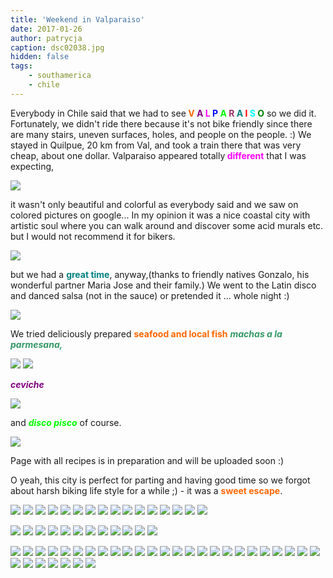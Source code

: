 ```yaml
---
title: 'Weekend in Valparaiso'
date: 2017-01-26
author: patrycja
caption: dsc02038.jpg
hidden: false
tags: 
    - southamerica
    - chile
---
```


Everybody in Chile said that we had to see<strong> <span style="color: #ff6600;">V</span> <span style="color: #800080;">A</span> <span style="color: #ff00ff;">L</span> <span style="color: #0000ff;">P</span> <span style="color: #00ff00;">A</span> <span style="color: #993366;">R</span> <span style="color: #008080;">A</span> <span style="color: #ff0000;">I</span> <span style="color: #00ffff;">S</span> <span style="color: #008000;">O</span></strong> so we did it. Fortunately, we didn't ride there because it's not bike friendly since there are many stairs, uneven surfaces, holes, and people on the people. :) We stayed in Quilpue, 20 km from Val, and took a train there that was very cheap, about one dollar. Valparaiso appeared totally<span style="color: #ff00ff;"><strong> different</strong></span> that I was expecting,

![](./dsc02041.jpg)

it wasn't only beautiful and colorful as everybody said and we saw on colored pictures on google... In my opinion it was a nice coastal city with artistic soul where you can walk around and discover some acid murals etc. but I would not recommend it for bikers.

![](./dsc02102.jpg)

but we had a&nbsp;<span style="color: #008080;"><strong>great time</strong></span>, anyway,(thanks to friendly natives Gonzalo, his wonderful partner Maria Jose and their family.) We went to the Latin disco and danced salsa (not in the sauce) or pretended it ... whole night :)

![](./dsc02116.jpg)


We tried deliciously prepared <strong><span style="color: #ff6600;">seafood and local fish</span></strong>
<strong><span style="color: #339966;"><em>machas a la parmesana,</em></span></strong>

<grid>

![](./20170115_164738.jpg)
![](./20170115_165548.jpg)

</grid>


<strong><em><span style="color: #800080;">ceviche</span></em></strong>

![](./dsc02078.jpg)

 and
<em><strong><span style="color: #00ff00;">disco pisco</span></strong></em> of course.

![](./dsc02117.jpg)

Page with all recipes is in preparation and will be uploaded soon :)

O yeah, this city is perfect for parting and having good time so we forgot about harsh biking life style for a while ;) - it was a <strong><span style="color: #ff6600;">sweet escape</span></strong>.

<grid>

![](./dsc02030.jpg)
![](./dsc02033.jpg)
![](./dsc02031.jpg)
![](./dsc02034.jpg)
![](./dsc02035.jpg)
![](./dsc02037.jpg)
![](./dsc02043.jpg)
![](./dsc02042.jpg)
![](./dsc02041.jpg)
![](./dsc02040.jpg)
![](./dsc02039.jpg)
![](./dsc02038.jpg)
![](./dsc02044.jpg)
![](./dsc02045.jpg)
![](./dsc02047.jpg)
![](./dsc02048.jpg)

</grid>
<grid columns="2">

![](./dsc02052.jpg)
![](./dsc02056.jpg)
![](./dsc02059.jpg)
![](./dsc02060.jpg)
![](./dsc02063.jpg)
![](./dsc02069.jpg)
![](./dsc02070.jpg)
![](./dsc02071.jpg)
![](./dsc02085.jpg)
![](./dsc02083.jpg)
![](./dsc02082.jpg)
![](./dsc02078.jpg)

</grid>
<grid>

![](./dsc02074.jpg)
![](./dsc02072.jpg)
![](./dsc02086.jpg)
![](./dsc02087.jpg)
![](./dsc02088.jpg)
![](./dsc02090.jpg)
![](./dsc02091.jpg)
![](./dsc02092.jpg)
![](./dsc02101.jpg)
![](./dsc02100.jpg)
![](./dsc02099.jpg)
![](./dsc02096.jpg)
![](./dsc02094.jpg)
![](./dsc02093.jpg)
![](./dsc02102.jpg)
![](./dsc02103.jpg)
![](./dsc02104.jpg)
![](./dsc02105.jpg)
![](./dsc02106.jpg)
![](./dsc02107.jpg)
![](./dsc02113.jpg)
![](./dsc02112.jpg)
![](./dsc02111.jpg)
![](./dsc02110.jpg)
![](./dsc02109.jpg)
![](./dsc02108.jpg)
![](./dsc02114.jpg)
![](./dsc02115.jpg)
![](./dsc02116.jpg)
![](./dsc02117.jpg)
![](./dsc02124.jpg)
![](./dsc02125.jpg)

</grid>